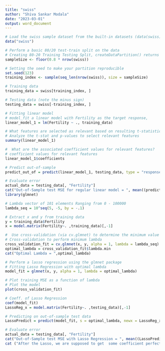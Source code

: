 ---
title: "swiss"
author: "Shiva Sankar Modala"
date: "2023-03-01"
output: word_document
---

```{r}
# Load the swiss sample dataset from the built-in datasets (data(swiss))
data("swiss")
```
```{r}
# Perform a basic 80/20 test-train split on the data
# Creating 80-20 Training Testing Split, createDataPartition() returns the indices
sampleSize <- floor(0.8 * nrow(swiss))
```

```{r}
# Setting the seed to make your partition reproducible
set.seed(123)
training_index <- sample(seq_len(nrow(swiss)), size = sampleSize)
```

```{r}
# Training data
training_data = swiss[training_index, ]
```

```{r}
# Testing data (note the minus sign)
testing_data = swiss[-training_index, ] 
```

```{r}
# Fitting linear model
# model_fit a linear model with Fertility as the target response,
linear_model_1 = lm(Fertility ~ ., training_data)
```

```{r}
# What features are selected as relevant based on resulting t-statistics?
# Analyze the t-stat and p-values to select relevant features
summary(linear_model_1)
```

```{r}
#  What are the associated coefficient values for relevant features?
# coefficient values for relevant features 
linear_model_1$coefficients
```

```{r}
# Predict out-of-sample
predict_out_of = predict(linear_model_1, testing_data, type = "response")
```

```{r}
# Evaluate error
actual_data = testing_data[, "Fertility"]
cat("Out-of-Sample test MSE for regular linear model = ", mean((predict_out_of - actual_data)^2))
library(glmnet)
```

```{r}
# Lambda vector of 101 elements Ranging from 0 - 100000
lambda_seq = 10^seq(5, -5, by = -.1)

```

```{r}
# Extract x and y from training data
y = training_data$Fertility
x = model.matrix(Fertility~. ,training_data)[,-1]
```

```{r}
#  Use cross-validation (via cv.glmnet) to determine the minimum value for lambda - what do you obtain?
# Cross-validation to perform minimum lambda
cross_validation_fit = cv.glmnet(x, y, alpha = 1, lambda = lambda_seq)
optimal_lambda = cross_validation_fit$lambda.min
cat("Optimal Lambda = ",optimal_lambda)
```

```{r}
# Perform a lasso regression using the glmnet package
# Fitting Lasso Regression with optimal lambda
model_fit = glmnet(x, y, alpha = 1, lambda = optimal_lambda)
```

```{r}
# Plot training MSE as a function of lambda
# Plot the model
plot(cross_validation_fit)
```

```{r}
# Coeff. of Lasso Regression
coef(model_fit)
LassoReg_x = model.matrix(Fertility~. ,testing_data)[,-1]

```

```{r}
# Predicting on out-of-sample test data
LassoPredict = predict(model_fit, s = optimal_lambda, newx = LassoReg_x)
```

```{r}
# Evaluate error
actual_data = testing_data[, "Fertility"]
cat("Out-of-Sample test MSE with Lasso Regression = ", mean((LassoPredict - actual_data)^2))
cat ("After the Lasso, we are supposed to get  some coefficient perfectly equal to zero, however we aren't getting such results, rather the coefficients have shrunk to some extent  and the out-of-sample MSE has raised a little bit from 93.2707 to 93.27388. Lasso usually performs variable selection, but in this case it is performing shrinkage.")

```

